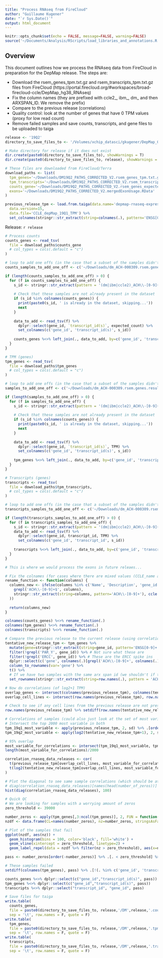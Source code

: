 ```yaml
---
title: "Process RNAseq from FireCloud"
author: "Guillaume Kugener"
date: "`r Sys.Date()`"
output: html_document
---
```


```r
knitr::opts_chunk$set(echo = FALSE, message=FALSE, warning=FALSE)
source('~/Documents/Analysis/RScripts/load_libraries_and_annotations.R')
```

## Overview

This document outlines how we process the RNAseq data from FireCloud in preparation for the DepMap release. The steps are:

* Download the rsem_genes_tpm.txt.gz and rsem_transcripts_tpm.txt.gz files from FireCloud (https://portal.firecloud.org/#workspaces/broad-firecloud-ccle/DepMap_hg38_RNAseq)
* Fix the column names (they are prefixed with ccle2_, ibm_, dm_ and then ARXSPAN_ID. We remove the prefix)
* Compare to the previous release (correlations)
* Quality control: look at the number of genes that have 0 TPM values (proxy for low read count)
* Remove failed samples and save counts, transcripts, and gene files to be uploaded to taiga

```r
release <- '19Q2'
directory_to_save_files_to <- '/Volumes/xchip_datasci/gkugener/DepMap_Omics/RNAseq/Expression/data/'

# Make directory for release if it does not exist
dir.create(paste0(directory_to_save_files_to), showWarnings = T)
dir.create(paste0(directory_to_save_files_to, release), showWarnings = T)

# These files are downloaded from FireCloud/Terra
download_paths <- list(
  tpm_genes='~/Downloads/DM19Q2_PATHS_CORRECTED_V2.rsem_genes_tpm.txt.gz',
  tpm_transcripts='~/Downloads/DM19Q2_PATHS_CORRECTED_V2.rsem_transcripts_tpm.txt.gz',
  counts_gene='~/Downloads/DM19Q2_PATHS_CORRECTED_V2.rsem_genes_expected_count.txt.gz',
  exons='~/Downloads/DM19Q2_PATHS_CORRECTED_V2.mergedExonUsage.RData'
)

previous_release_tpm <- load.from.taiga(data.name='depmap-rnaseq-expression-data-363a',
  data.version=15, 
  data.file='CCLE_depMap_19Q1_TPM') %>% 
  set_colnames(stringr::str_extract(string=colnames(.), pattern='ENSG[0-9]+'))
```

Release: `r release`

```r
# Process counts
counts_genes <- read_tsv(
  file = download_paths$counts_gene
  # col_types = cols(.default = "c")
)

# loop to add one offs (in the case that a subset of the samples didn't run in time as happened in 19Q2)
counts_samples_to_add_one_off <- c('~/Downloads/dm_ACH-000309.rsem.genes.results', '~/Downloads/ibm_ACH-001852.rsem.genes.results')

if (length(counts_samples_to_add_one_off) > 0) {
  for (f in counts_samples_to_add_one_off) {
    s_id <- stringr::str_extract(pattern = '(dm|ibm|ccle2)_ACH\\-[0-9]+', string = f)
    
    # Check that these samples are not already present in the dataset
    if (s_id %in% colnames(counts_genes)) {
      print(paste0(s_id, ' is already in the dataset, skipping...'))
      next
    }
    
    data_to_add <- read_tsv(f) %>%
      dplyr::select(gene_id, `transcript_id(s)`, expected_count) %>%
      set_colnames(c('gene_id', 'transcript_id(s)', s_id))
    
    counts_genes %<>% left_join(., data_to_add, by=c('gene_id', 'transcript_id(s)'))
  }
}
```

```r
# TPM (genes)
tpm_genes <- read_tsv(
  file = download_paths$tpm_genes
  # col_types = cols(.default = "c")
)

# loop to add one offs (in the case that a subset of the samples didn't run in time as happened in 19Q2)
samples_to_add_one_off <- c('~/Downloads/dm_ACH-000309.rsem.genes.results', '~/Downloads/ibm_ACH-001852.rsem.genes.results')

if (length(samples_to_add_one_off) > 0) {
  for (f in samples_to_add_one_off) {
    s_id <- stringr::str_extract(pattern = '(dm|ibm|ccle2)_ACH\\-[0-9]+', string = f)
    
    # Check that these samples are not already present in the dataset
    if (s_id %in% colnames(counts_genes)) {
      print(paste0(s_id, ' is already in the dataset, skipping...'))
      next
    }
    
    data_to_add <- read_tsv(f) %>%
      dplyr::select(gene_id, `transcript_id(s)`, TPM) %>%
      set_colnames(c('gene_id', 'transcript_id(s)', s_id))
    
    tpm_genes %<>% left_join(., data_to_add, by=c('gene_id', 'transcript_id(s)'))
  }
}
```

```r
# Transcripts (genes)
transcripts <- read_tsv(
  file = download_paths$tpm_transcripts,
  # col_types = cols(.default = "c")
)

# loop to add one offs (in the case that a subset of the samples didn't run in time as happened in 19Q2)
transcripts_samples_to_add_one_off <- c('~/Downloads/dm_ACH-000309.rsem.isoforms.results', '~/Downloads/ibm_ACH-001852.rsem.isoforms.results')

if (length(transcripts_samples_to_add_one_off) > 0) {
  for (f in transcripts_samples_to_add_one_off) {
    s_id <- stringr::str_extract(pattern = '(dm|ibm|ccle2)_ACH\\-[0-9]+', string = f)
    data_to_add <- read_tsv(f) %>%
      dplyr::select(gene_id, transcript_id, TPM) %>%
      set_colnames(c('gene_id', 'transcript_id', s_id))
    
    transcripts %<>% left_join(., data_to_add, by=c('gene_id', 'transcript_id'))
  }
}
```

```r
# This is where we would process the exons in future releaes...
```

```r
# Fix the colnames (for cases where there are mixed values (CCLE_name and DepMap_IDs))
rename_function <- function(columns) {
  columns_new <- ifelse(columns %in% c('Name', 'Description', 'gene_id', 'transcript_id', "transcript_id(s)"), columns, ifelse(
    grepl('ACH\\-[0-9]+$', columns), 
    stringr::str_extract(string=columns, pattern='ACH\\-[0-9]+'), ccle.to.arxspan(columns, ignore.problems = T)
  ))
  
  return(columns_new)
}

colnames(counts_genes) %<>% rename_function(.)
colnames(tpm_genes) %<>% rename_function(.)
colnames(transcripts) %<>% rename_function(.)
```

```r
# Compare the previous release to the current release (using correlations)
tentative_new_release_tpm <- tpm_genes %>% 
  mutate(gene=stringr::str_extract(string=gene_id, pattern='ENSG[0-9]+')) %>%
  filter(!grepl('PAR_Y', gene_id)) %>% # Not sure what these are
  filter(!grepl('ERCC', gene_id)) %>% # These are the ERCC spike ins
  dplyr::select(c('gene', colnames(.)[grepl('ACH\\-[0-9]+', colnames(.))])) %>%
  column_to_rownames(var='gene') %>%
  t() %>%
  # If we have two samples with the same arx span id (we shouldn't if the sample set is designed correctly) then it will complain below
  set_rownames(stringr::str_extract(string=row.names(.), pattern = 'ACH\\-[0-9]+'))

# Now do correlations (of log2+1 TPM)
overlap_genes <- intersect(colnames(previous_release_tpm), colnames(tentative_new_release_tpm))
overlap_cell_lines <- intersect(row.names(previous_release_tpm), row.names(tentative_new_release_tpm))

# Check to see if any cell lines from the previous release are not present in this dataset (this should not be the case unless there is a known processing error, so this list should be empty)
row.names(previous_release_tpm) %>% setdiff(row.names(tentative_new_release_tpm))

# Correlations of samples (could also just look at the set of most variable )
# Intersect the top 2000 most variable in both
tpm_19q1_most_variable <- apply(previous_release_tpm, 2, sd) %>% .[order(-.)] %>% names() %>% .[1:2000]
tpm_19q2_most_variable <- apply(log2(tentative_new_release_tpm+1), 2, sd) %>% .[order(-.)] %>% names() %>% .[1:2000]

# 95% overlap
most_variable_for_correlations <- intersect(tpm_19q1_most_variable, tpm_19q2_most_variable)
length(most_variable_for_correlations)/2000

correlation_rnaseq_data_releases <- cor(
  t(previous_release_tpm[overlap_cell_lines, most_variable_for_correlations]),
  t(log2(tentative_new_release_tpm[overlap_cell_lines, most_variable_for_correlations]+1)),
)
```

```r
# Plot the diagonal to see same sample correlations (which should be at or near 1)
# diag(correlation_rnaseq_data_releases)[names(head(number_of_zeros))]
hist(diag(correlation_rnaseq_data_releases), 100)
```

```r
# Quick QC
# We are looking for samples with a worrying amount of zeros
zero_threshold <- 39000

number_zeros <- apply(tpm_genes[,3:ncol(tpm_genes)], 2, FUN = function(x) length(x[x == 0]))
nzdf <- data.frame(CL=names(number_zeros), nz=number_zeros, stringsAsFactors = F)
```

```r
# Plot of the samples that fail
ggplot(nzdf, aes(nz)) +
  geom_histogram(bins = 100, color='black', fill='white') +
  geom_vline(xintercept = zero_threshold, linetype=2) +
  geom_label_repel(data = nzdf %>% filter(nz > zero_threshold), aes(x=nz, y=0, label=arxspan.to.ccle(CL)), size=2, fill=rgb(1,1,1,0.5))
```

```r
pass <- number_zeros[order(-number_zeros)] %>% .[. < zero_threshold] %>% names()

# These samples failed
setdiff(colnames(tpm_genes), pass) %>% .[!(. %in% c('gene_id', 'transcript_id(s)'))]

counts_genes %<>% dplyr::select(c("gene_id","transcript_id(s)", pass))
tpm_genes %<>% dplyr::select(c("gene_id","transcript_id(s)", pass))
transcripts %<>% dplyr::select("transcript_id", "gene_id", pass)
```

```r
# Save files for taiga
write.table(
  counts_genes, 
  file = paste0(directory_to_save_files_to, release,'/DM',release,'.counts.tsv'), 
  sep = '\t', row.names = F, quote = F)
write.table(
  tpm_genes, 
  file = paste0(directory_to_save_files_to, release,'/DM',release,'.tpm.tsv'), 
  sep = '\t', row.names = F, quote = F)
write.table(
  transcripts, 
  file = paste0(directory_to_save_files_to, release,'/DM',release,'.transcripts.tsv'),
  sep = '\t', row.names = F, quote = F)
```












